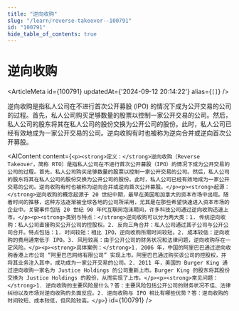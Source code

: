 ```yaml
---
title: "逆向收购"
slug: "/learn/reverse-takeover--100791"
id: "100791"
hide_table_of_contents: true
---
```



# 逆向收购

<ArticleMeta id={100791} updatedAt={'2024-09-12 20:14:22'} alias={`[]`} />
<div className='border-solid border-b border-t-0 my-4 border-[var(--ifm-color-gray-300)]' />

逆向收购是指私人公司在不进行首次公开募股 (IPO) 的情况下成为公开交易的公司的过程。首先，私人公司购买足够数量的股票以控制一家公开交易的公司。然后，私人公司的股东将其在私人公司的股份交换为公开公司的股份。此时，私人公司已经有效地成为一家公开交易的公司。逆向收购有时也被称为逆向合并或逆向首次公开募股。

<AIContent content={`<p><strong>定义：</strong>逆向收购（Reverse Takeover，简称 RTO）是指私人公司在不进行首次公开募股（IPO）的情况下成为公开交易的公司的过程。首先，私人公司购买足够数量的股票以控制一家公开交易的公司。然后，私人公司的股东将其在私人公司的股份交换为公开公司的股份。此时，私人公司已经有效地成为一家公开交易的公司。逆向收购有时也被称为逆向合并或逆向首次公开募股。</p><p><strong>起源：</strong>逆向收购的概念起源于 20 世纪中期，最早在美国和加拿大的资本市场中出现。随着时间的推移，这种方法逐渐被全球各地的公司所采用，尤其是在那些希望快速进入资本市场的企业中。关键事件包括 20 世纪 90 年代互联网泡沫期间，许多科技公司通过逆向收购迅速上市。</p><p><strong>类别与特点：</strong>逆向收购可以分为两大类：1. 传统逆向收购：私人公司直接购买公开公司的控股权。2. 反向三角合并：私人公司通过其子公司与公开公司合并。特点包括：1. 时间较短：相比 IPO，逆向收购所需时间较短。2. 成本较低：逆向收购的费用通常低于 IPO。3. 风险较高：由于公开公司的财务状况和法律问题，逆向收购存在一定风险。</p><p><strong>具体案例：</strong>1. 2006 年，中国的阿里巴巴通过逆向收购香港上市公司 “阿里巴巴网络有限公司” 实现上市。阿里巴巴通过购买该公司的控股权，并将其业务注入其中，成功成为一家公开交易的公司。2. 2011 年，美国的 Burger King 通过逆向收购一家名为 Justice Holdings 的公司重新上市。Burger King 的股东将其股份交换为 Justice Holdings 的股份，从而实现了上市。</p><p><strong>常见问题：</strong>1. 逆向收购的主要风险是什么？答：主要风险包括公开公司的财务状况不佳、法律纠纷以及市场对逆向收购的负面反应。2. 逆向收购与 IPO 相比有哪些优势？答：逆向收购的时间较短、成本较低，但风险较高。</p>`} id={100791} />
